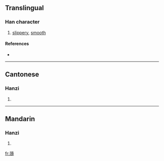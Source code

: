 ==Translingual==

===Han character===
{{Han char|rn=85|rad=水|as=16|sn=19|four=3413<sub>2</sub>|canj=水弓中月 (ENLB)}}

# [[slippery]], [[smooth]]

====References====
* {{Han ref|kx=0660.130|dkj=18665|dj=1070.060|hdz=31774.080|uh=7021|ud=28705|bh=F261|bd=62049}}

----

==Cantonese==

===Hanzi===
{{yue-hanzi|jyut=|y=seui5}}

# {{defn|Cantonese}}

----

==Mandarin==

===Hanzi===
{{cmn-hanzi|pin=[[suǐ]] ([[sui3]])|wg=sui<sup>3</sup>}}

# {{defn|Mandarin}}

[[fr:瀡]]